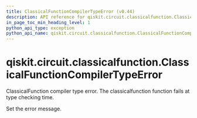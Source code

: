 ```yaml
---
title: ClassicalFunctionCompilerTypeError (v0.44)
description: API reference for qiskit.circuit.classicalfunction.ClassicalFunctionCompilerTypeError in qiskit v0.44
in_page_toc_min_heading_level: 1
python_api_type: exception
python_api_name: qiskit.circuit.classicalfunction.ClassicalFunctionCompilerTypeError
---
```


<span id="qiskit-circuit-classicalfunction-classicalfunctioncompilertypeerror" />

# qiskit.circuit.classicalfunction.ClassicalFunctionCompilerTypeError

<Class id="qiskit.circuit.classicalfunction.ClassicalFunctionCompilerTypeError" isDedicatedPage={true} github="https://github.com/qiskit/qiskit/tree/stable/0.25/qiskit/circuit/classicalfunction/exceptions.py" signature="qiskit.circuit.classicalfunction.ClassicalFunctionCompilerTypeError(*message)" modifiers="exception">
  ClassicalFunction compiler type error. The classicalfunction function fails at type checking time.

  Set the error message.
</Class>

